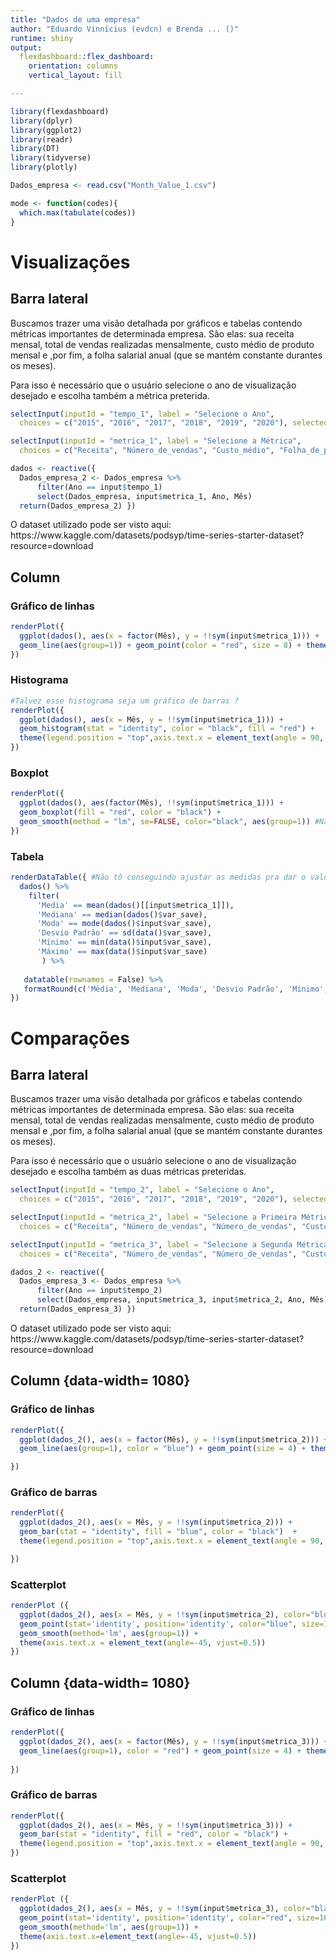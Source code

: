 ```yaml
---
title: "Dados de uma empresa"
author: "Eduardo Vinnícius (evdcn) e Brenda ... ()"
runtime: shiny
output: 
  flexdashboard::flex_dashboard:
    orientation: columns
    vertical_layout: fill

---
```


```r

library(flexdashboard)
library(dplyr)
library(ggplot2)
library(readr)
library(DT)
library(tidyverse)
library(plotly)

Dados_empresa <- read.csv("Month_Value_1.csv")

mode <- function(codes){
  which.max(tabulate(codes))
}


```

# Visualizações 

## Barra lateral {.sidebar}

Buscamos trazer uma visão detalhada por gráficos e tabelas contendo métricas importantes de determinada empresa. São elas: sua receita mensal, total de vendas realizadas mensalmente, custo médio de produto mensal e ,por fim, a folha salarial anual (que se mantém constante durantes os meses).

Para isso é necessário que o usuário selecione o ano de visualização desejado e escolha também a métrica preterida.

```r

selectInput(inputId = "tempo_1", label = "Selecione o Ano",
  choices = c("2015", "2016", "2017", "2018", "2019", "2020"), selected = "2018")

selectInput(inputId = "metrica_1", label = "Selecione a Métrica",
  choices = c("Receita", "Número_de_vendas", "Custo_médio", "Folha_de_pagamento_média_anual"), selected = "Receita")

dados <- reactive({
  Dados_empresa_2 <- Dados_empresa %>% 
      filter(Ano == input$tempo_1)
      select(Dados_empresa, input$metrica_1, Ano, Mês)
  return(Dados_empresa_2) })

```

O dataset utilizado pode ser visto aqui: https://www.kaggle.com/datasets/podsyp/time-series-starter-dataset?resource=download

## Column {.tabset}

### Gráfico de linhas

```r

renderPlot({
  ggplot(dados(), aes(x = factor(Mês), y = !!sym(input$metrica_1))) + 
  geom_line(aes(group=1)) + geom_point(color = "red", size = 8) + theme_bw()
})
```

### Histograma

```r
#Talvez esse histograma seja um gráfico de barras ?
renderPlot({
  ggplot(dados(), aes(x = Mês, y = !!sym(input$metrica_1))) +
  geom_histogram(stat = "identity", color = "black", fill = "red") +
  theme(legend.position = "top",axis.text.x = element_text(angle = 90, hjust = 1, vjust = .5)) 
})

```


### Boxplot

```r

renderPlot({
  ggplot(dados(), aes(factor(Mês), !!sym(input$metrica_1))) +
  geom_boxplot(fill = "red", color = "black") +
  geom_smooth(method = "lm", se=FALSE, color="black", aes(group=1)) #Não tenho certeza se era pra ser assim, perguntar a algum monitor
})

```

### Tabela

```r

renderDataTable({ #Não tô conseguindo ajustar as medidas pra dar o valor na table
  dados() %>%
    filter(
      'Media' == mean(dados()[[input$metrica_1]]),
      'Mediana' == median(dados()$var_save),
      'Moda' == mode(dados()$input$var_save),
      'Desvio Padrão' == sd(data()$var_save),
      'Mínimo' == min(data()$input$var_save),
      'Máximo' == max(data()$input$var_save)
       ) %>%
  
   datatable(rownames = False) %>%
   formatRound(c('Média', 'Mediana', 'Moda', 'Desvio Padrão', 'Mínimo', 'Máximo'), digits = 2)
})


```

# Comparações {data-icon="fa-table"} 

## Barra lateral {.sidebar}

Buscamos trazer uma visão detalhada por gráficos e tabelas contendo métricas importantes de determinada empresa. São elas: sua receita mensal, total de vendas realizadas mensalmente, custo médio de produto mensal e ,por fim, a folha salarial anual (que se mantém constante durantes os meses).

Para isso é necessário que o usuário selecione o ano de visualização desejado e escolha também as duas métricas preteridas.

```r

selectInput(inputId = "tempo_2", label = "Selecione o Ano",
  choices = c("2015", "2016", "2017", "2018", "2019", "2020"), selected = "2018")

selectInput(inputId = "metrica_2", label = "Selecione a Primeira Métrica",
  choices = c("Receita", "Número_de_vendas", "Número_de_vendas", "Custo_médio", "Folha_de_pagamento_média_anual"), selected = "Receita")

selectInput(inputId = "metrica_3", label = "Selecione a Segunda Métrica",
  choices = c("Receita", "Número_de_vendas", "Número_de_vendas", "Custo_médio", "Folha_de_pagamento_média_anual"), selected = "Custo_médio")

dados_2 <- reactive({
  Dados_empresa_3 <- Dados_empresa %>% 
      filter(Ano == input$tempo_2)
      select(Dados_empresa, input$metrica_3, input$metrica_2, Ano, Mês)
  return(Dados_empresa_3) })

```

O dataset utilizado pode ser visto aqui: https://www.kaggle.com/datasets/podsyp/time-series-starter-dataset?resource=download

## Column {data-width= 1080} {.tabset}

### Gráfico de linhas

```r

renderPlot({
  ggplot(dados_2(), aes(x = factor(Mês), y = !!sym(input$metrica_2))) + 
  geom_line(aes(group=1), color = "blue") + geom_point(size = 4) + theme_bw()

})

```

### Gráfico de barras

```r

renderPlot({
  ggplot(dados_2(), aes(x = Mês, y = !!sym(input$metrica_2))) +
  geom_bar(stat = "identity", fill = "blue", color = "black")  +
  theme(legend.position = "top",axis.text.x = element_text(angle = 90, hjust = 1, vjust = .5))

})

```

### Scatterplot

```r

renderPlot ({
  ggplot(dados_2(), aes(x = Mês, y = !!sym(input$metrica_2), color="blue")) +
  geom_point(stat='identity', position='identity', color="blue", size=16) +
  geom_smooth(method='lm', aes(group=1)) +
  theme(axis.text.x = element_text(angle=-45, vjust=0.5))
})

```

<!-- ### Tabela -->

<!-- ```{r} -->

<!-- ``` -->

## Column {data-width= 1080} {.tabset}

### Gráfico de linhas

```r

renderPlot({
  ggplot(dados_2(), aes(x = factor(Mês), y = !!sym(input$metrica_3))) + 
  geom_line(aes(group=1), color = "red") + geom_point(size = 4) + theme_bw()
  
})

```

### Gráfico de barras

```r

renderPlot({
  ggplot(dados_2(), aes(x = Mês, y = !!sym(input$metrica_3))) +
  geom_bar(stat = "identity", fill = "red", color = "black") +
  theme(legend.position = "top",axis.text.x = element_text(angle = 90, hjust = 1, vjust = .5))
})

```

### Scatterplot

```r

renderPlot ({
  ggplot(dados_2(), aes(x = Mês, y = !!sym(input$metrica_3), color="black")) +
  geom_point(stat='identity', position='identity', color="red", size=16) +
  geom_smooth(method='lm', aes(group=1)) +
  theme(axis.text.x=element_text(angle=-45, vjust=0.5))
})

```

